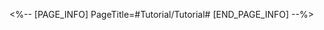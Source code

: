 <%-- [PAGE_INFO]
PageTitle=#Tutorial/Tutorial#
[END_PAGE_INFO] --%>
{{Tutorial
|sort      = 980101
|title     = Tutorial
|subtitle  = 
|type      = 
|about     = 
|image1    = Tutorial Tutorial 1.png{{subst:void|<!--$UPLOAD:<<SpriteOutput/TutorialPic/TutorialPage_980101.png>-<Tutorial Tutorial 1.png>-<Tutorial Files>>-->}}
|text1     = Move the {{Color|h|nobold=1|camera crosshair}}. When the crosshair is {{Color|h|nobold=1|overlapping}} with a {{Color|h|nobold=1|trashcan}}, press the {{Color|h|nobold=1|camera button}} to take a picture.
|image2    = Tutorial Tutorial 2.png{{subst:void|<!--$UPLOAD:<<SpriteOutput/TutorialPic/TutorialPage_980102.png>-<Tutorial Tutorial 2.png>-<Tutorial Files>>-->}}
|text2     = Different qualities of trashcans will give {{Color|h|nobold=1|different scores}}. Take {{Color|h|nobold=1|as many pictures of trashcans as possible}} and complete the stage objective.
|image3    = Tutorial Tutorial 3.png{{subst:void|<!--$UPLOAD:<<SpriteOutput/TutorialPic/TutorialPage_980201.png>-<Tutorial Tutorial 3.png>-<Tutorial Files>>-->}}
|text3     = {{Color|h|nobold=1|Gold}} trashcans will perform a {{Color|h|nobold=1|Special Action}}.
|image4    = Tutorial Tutorial 4.png{{subst:void|<!--$UPLOAD:<<SpriteOutput/TutorialPic/TutorialPage_980202.png>-<Tutorial Tutorial 4.png>-<Tutorial Files>>-->}}
|text4     = Take the picture during the {{Color|h|nobold=1|Special Action}} to obtain extra {{Color|h|nobold=1|Capture Scores}}.
}}